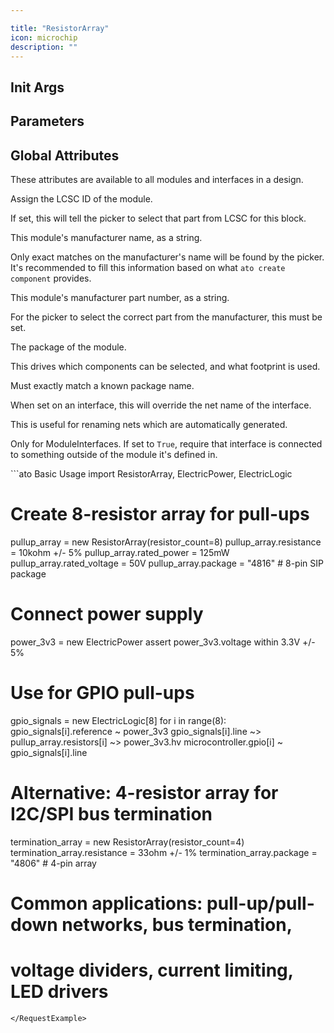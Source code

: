```yaml
---

title: "ResistorArray"
icon: microchip
description: ""
---
```



## Init Args

<ParamField path='resistor_count' type='int'>

</ParamField>


## Parameters

<ParamField path='rated_power' type='watt'>
</ParamField>

<ParamField path='rated_voltage' type='volt'>
</ParamField>

<ParamField path='resistance' type='ohm'>
</ParamField>


## Global Attributes


These attributes are available to all modules and interfaces in a design.
<ParamField path='lcsc_id' type='str'>

Assign the LCSC ID of the module.

If set, this will tell the picker to select that part from LCSC for this block.
</ParamField>

<ParamField path='manufacturer' type='str'>

This module's manufacturer name, as a string.

Only exact matches on the manufacturer's name will be found by the picker.
It's recommended to fill this information based on what `ato create component`
provides.
</ParamField>

<ParamField path='mpn' type='str'>

This module's manufacturer part number, as a string.

For the picker to select the correct part from the manufacturer,
this must be set.
</ParamField>

<ParamField path='package' type='str'>

The package of the module.

This drives which components can be selected, and what footprint is used.

Must exactly match a known package name.
</ParamField>

<ParamField path='exclude_from_bom' type='bool'>
</ParamField>

<ParamField path='override_net_name' type='str'>

When set on an interface, this will override the net name of the interface.

This is useful for renaming nets which are automatically generated.
</ParamField>

<ParamField path='required' type='bool'>

Only for ModuleInterfaces.
If set to `True`, require that interface is connected to something outside
of the module it's defined in.
</ParamField>

<RequestExample>
```ato Basic Usage
import ResistorArray, ElectricPower, ElectricLogic

# Create 8-resistor array for pull-ups
pullup_array = new ResistorArray(resistor_count=8)
pullup_array.resistance = 10kohm +/- 5%
pullup_array.rated_power = 125mW
pullup_array.rated_voltage = 50V
pullup_array.package = "4816"  # 8-pin SIP package

# Connect power supply
power_3v3 = new ElectricPower
assert power_3v3.voltage within 3.3V +/- 5%

# Use for GPIO pull-ups
gpio_signals = new ElectricLogic[8]
for i in range(8):
    gpio_signals[i].reference ~ power_3v3
    gpio_signals[i].line ~> pullup_array.resistors[i] ~> power_3v3.hv
    microcontroller.gpio[i] ~ gpio_signals[i].line

# Alternative: 4-resistor array for I2C/SPI bus termination
termination_array = new ResistorArray(resistor_count=4)
termination_array.resistance = 33ohm +/- 1%
termination_array.package = "4806"  # 4-pin array

# Common applications: pull-up/pull-down networks, bus termination,
# voltage dividers, current limiting, LED drivers
```
</RequestExample>